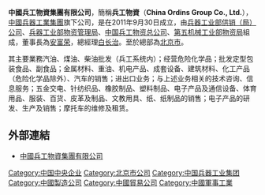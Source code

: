 '''中國兵工物資集團有限公司'''，簡稱'''兵工物資'''（'''China Ordins Group Co., Ltd.'''），[[中國兵器工業集團|中國兵器工業集團]]旗下公司，是在2011年9月30日成立，由[[兵器工业部供销（局）公司|兵器工业部供销（局）公司]]、[[兵器工业部物资管理局|兵器工业部物资管理局]]、[[中国兵工物资总公司|中国兵工物资总公司]]、[[第五机械工业部物资局|第五机械工业部物资局]]組成，董事長為[[安富荣|安富荣]]，總經理[[白长治|白长治]]。至於總部為[[北京市|北京市]]。

其主要業務汽油、煤油、柴油批发（兵工系统内）；经营危险化学品；批发定型包装食品、副食品；金属材料、重油、机电产品、成套设备、建筑材料、化工产品（危险化学品除外）、汽车的销售；进出口业务；与上述业务相关的技术咨询、信息服务；五金交电、针纺织品、橡胶制品、塑料制品、电子产品及通信设备、体育用品、服装、百货、皮革及制品、文教用具、纸、纸制品的销售；电子产品的研发、生产及销售；摩托车的维修及租赁。

== 外部連結 ==
* [http://www.ordins.com 中國兵工物資集團有限公司] {{Wayback|url=http://www.ordins.com/ |date=20200205120657 }}

[[Category:中国中央企业|Category:中国中央企业]]
[[Category:北京市公司|Category:北京市公司]]
[[Category:中国兵器工业集团|Category:中国兵器工业集团]]
[[Category:中國製造公司|Category:中國製造公司]]
[[Category:中國貿易公司|Category:中國貿易公司]]
[[Category:中國軍事工業|Category:中國軍事工業]]
